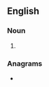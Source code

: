 ==English==

===Noun===
{{head|en|noun plural form}}

# {{plural of|scatolia|lang=en}}

===Anagrams===
* {{anagrams|en|a=aacilosst|sail coats}}